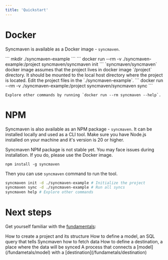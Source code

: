 ```yaml
---
title: 'Quickstart'
---
```


# Docker

Syncmaven is available as a Docker image - `syncmaven`.

<Steps>
  <Step title="Create a project directory">
    ```
    mkdir ./syncmaven-example
    ```
  </Step>
  <Step title="Initialize the project">
    ```
    docker run --rm -v ./syncmaven-example:/project syncmaven/syncmaven init
    ```
    <Note>
      `syncmaven/syncmaven` docker image assumes that the project lives in docker image `/project` directory. It should be mounted to the local host directory
      where the project is located.
    </Note>
  </Step>
  <Step title="Edit the project">
    Edit the project files in the `./syncmaven-example`.
  </Step>
  <Step title="Run all syncs">
    ```
    docker run --rm -v ./syncmaven-example:/project syncmaven/syncmaven sync
    ```

    Explore other commands by running `docker run --rm syncmaven --help`.
  </Step>
</Steps>

# NPM

Syncmaven is also available as an NPM package - `syncmaven`. It can be installed locally and used as a CLI tool.
Make sure you have Node.js installed on your machine and it's version is 20 or higher.

<Warning>
  Syncmaven NPM package is not stable yet. You may face issues during installation. If you do, please use the Docker image.
</Warning>

```
npm install -g syncmaven
```

Then you can use `syncmaven` command to run the tool.

```bash
syncmaven init -d ./syncmaven-example # Initialize the project
syncmaven sync -d ./syncmaven-example # Run all syncs
syncmaven help # Explore other commands
```

# Next steps

Get yourself familiar with the [fundamentals](/fundametals):

<CardGroup cols={2}>
  <Card title="Project" icon="folder-open" href="/fundametals/project">
    How to create a project and its structure
  </Card>
  <Card title="Model" icon="table" href="/fundametals/model">
    How to define a model, an SQL query that tells Syncmaven how to fetch data
  </Card>
  <Card title="Destination" icon="bullseye" href="/fundametals/destination">
    How to define a destination, a place where the data will be synced
  </Card>
  <Card title="Sync" icon="arrows-rotate" href="/fundametals/sync">
    A process that connects a [model](/fundametals/model) with a [destination](/fundametals/destination)
  </Card>
</CardGroup>




